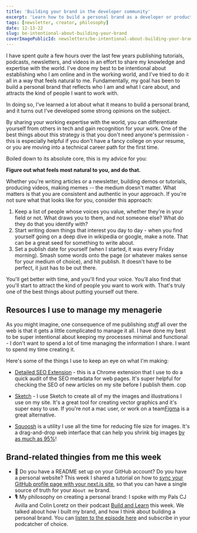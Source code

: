 ```yaml
---
title: 'Building your brand in the developer community'
excerpt: 'Learn how to build a personal brand as a developer or product builder to differentiate yourself in the tech industry and gain recognition for your work. Authenticity and consistency are key to attracting the right people and opportunities. Follow these steps to get started.'
tags: [newsletter, creator, philosophy]
date: 12-13-22
slug: be-intentional-about-building-your-brand
coverImagePublicId: newsletters/be-intentional-about-building-your-brand/cover
---
```


I have spent _quite_ a few hours over the last few years publishing tutorials, podcasts, newsletters, and videos in an effort to share my knowledge and expertise with the world. I've done my best to be intentional about establishing who I am online and in the working world, and I've tried to do it all in a way that feels natural to me. Fundamentally, my goal has been to build a personal brand that reflects who I am and what I care about, and attracts the kind of people I want to work with.

In doing so, I've learned a lot about what it means to build a personal brand, and it turns out I've developed some strong opinions on the subject.

By sharing your working expertise with the world, you can differentiate yourself from others in tech and gain recognition for your work. One of the best things about this strategy is that you don't need anyone's permission - this is especially helpful if you don't have a fancy college on your resume, or you are moving into a technical career path for the first time.

Boiled down to its absolute core, this is my advice for you:

**Figure out what feels most natural to you, and do that.**

Whether you're writing articles or a newsletter, building demos or tutorials, producing videos, making memes -- the medium doesn't matter. What matters is that you are consistent and authentic in your approach. If you're not sure what that looks like for you, consider this approach:

1. Keep a list of people whose voices you value, whether they're in your field or not. What draws you to them, and not someone else? What do they do that you identify with?
1. Start writing down things that interest you day to day - when you find yourself going on a deep dive in wikipedia or google, make a note. That can be a great seed for something to write about.
1. Set a publish date for yourself (when I started, it was every Friday morning). Smash some words onto the page (or whatever makes sense for your medium of choice), and hit publish. It doesn't have to be perfect, it just has to be out there.

You'll get better with time, and you'll find your voice. You'll also find that you'll start to attract the kind of people you want to work with. That's truly one of the best things about putting yourself out there.

## Resources I use to manage my menagerie

As you might imagine, one consequence of me publishing _stuff_ all over the web is that it gets a little complicated to manage it all. I have done my best to be super intentional about keeping my processes minimal and functional - I don't want to spend a lot of time managing the information I share. I want to spend my time creating it.

Here's some of the things I use to keep an eye on what I'm making:

- [Detailed SEO Extension](https://chrome.google.com/webstore/detail/detailed-seo-extension/pfjdepjjfjjahkjfpkcgfmfhmnakjfba) - this is a Chrome extension that I use to do a quick audit of the SEO metadata for web pages. It's super helpful for checking the SEO of new articles on my site before I publish them.
  cop

- [Sketch](https://www.sketch.com/) - I use Sketch to create all of my the images and illustrations I use on my site. It's a great tool for creating vector graphics and it's super easy to use. If you're not a mac user, or work on a team[Figma](https://figma.com/) is a great alternative.

- [Squoosh](https://squoosh.app) is a utility I use all the time for reducing file size for images. It's a drag-and-drop web interface that can help you shrink big images [by as much as 95%](https://www.tiktok.com/@irreverentmike/video/7173745190220336426)!

## Brand-related thingies from me this week

- 👾 Do you have a README set up on your GitHub account? Do you have a personal website? This week I shared a tutorial on how to [sync your GitHub profile page with your next.js site](https://mikebifulco.com/posts/next-js-github-bio-about-page), so that you can have a single source of truth for your `About me` brand.
- 🎙️ My philosophy on creating a personal brand: I spoke with my Pals CJ Avilla and Colin Loretz on their podcast [Build and Learn](https://buildandlearn.dev/) this week. We talked about how I built my brand, and how I think about building a personal brand. You can [listen to the episode here](https://buildandlearn.dev/11) and subscribe in your podcatcher of choice.
